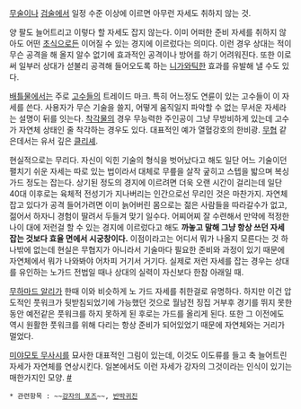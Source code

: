 [[무술]]이나 [[검술]]에서 일정 수준 이상에 이르면 아무런 자세도 취하지 않는 것.

양 팔도 늘어트리고 이렇다 할 자세도 잡지 않는다. 이미 어떠한 준비 자세를 취하지 않아도 어떤 [[초식]]으로든 이어질 수 있는 경지에 이르렀다는 의미다. 이런 경우 상대는 적이 무슨 공격을 해 올지 알수 없기에 효과적인 공격이나 방어를 하기 어려워진다. 또한 이로써 일부러 상대가 섣불리 공격해 들어오도록 하는 [[니가와]]틱한 효과를 유발해 낼 수도 있다.

[[배틀물]]에서는 주로 [[고수]]들의 트레이드 마크. 특히 어느정도 연륜이 있는 고수들이 이 자세를 쓴다. 사용자가 무슨 기술을 쓸지, 어떻게 움직일지 파악할 수 없는 무서운 자세라는 설명이 뒤를 잇는다. [[착각물]]의 경우 무능력한 주인공이 그냥 무방비하게 있는데 고수가 자연체 상태인 줄 착각하는 경우도 있다. 대표적인 예가 열혈강호의 한비광. [[무협]] 같은데서는 유서 깊은 [[클리셰]].

현실적으로는 무리다. 자신이 익힌 기술의 형식을 벗어났다고 해도 일단 어느 기술이던 펼치기 쉬운 자세는 따로 있는 법이라서 대체로 무릎을 살작 궆히고 스텝을 밟으며 복싱 가드 정도는 잡는다. 상기된 정도의 경지에 이르려면 더욱 오랜 시간이 걸리는데 일단 40대 이후로는 육체적 전성기가 지나버리는 인간으로선 무리인 것은 마찬가지. 자연체 잡고 있다가 공격 들어가려면 이미 늙어버린 몸으로는 젊은 사람들을 따라갈수가 없고, 젊어서 하자니 경험이 딸려서 두들겨 맞기 일수다. 어찌어찌 잘 수련해서 만약에 적정한 나이 대에 저런걸 할 수 있는 경지에 이르렀다고 해도 '''까놓고 말해 그냥 항상 쓰던 자세 잡는 것보다 효율 면에서 시궁창이다.''' 이점이라고는 어디서 뭐가 나올지 모른다는 것 하나밖에 없는데 현실은 무협지가 아니라서 기술마다 필요한 준비와 과정이 있기 때문에 자연체에서 뭐가 나와봐야 어차피 거기서 거기다. 실제로 저런 자세를 잡는 경우는 상대를 유인하는 노가드 전법일 때나 상대의 실력이 자신보다 한참 아래일 때.

[[무하마드 알리]]가 한때 이와 비슷하게 노 가드 자세를 취한걸로 유명하다. 하지만 이건 압도적인 풋워크가 뒷받침되었기에 가능했던 것으로 월남전 징집 거부후 경기를 뛰지 못한 동안 예전같은 풋워크를 하지 못하게 된 후로는 가드를 올리게 된다. 또한 그 이전에도 역시 원활한 풋워크를 위해 다리는 항상 준비가 되어있었기 때문에 자연체와는 거리가 멀었다.

[[미야모토 무사시]]를 묘사한 대표적인 그림이 있는데, 이것도 이도류를 들고 축 늘어트린 자세가 자연체를 연상시킨다. 일본에서도 이런 자세가 강자의 그것이라는 인식이 있기는 매한가지인 모양. [http://blog.daum.net/lotus2/6048884 #]

 * 관련항목 : ~~[[강자의 포즈]]~~, [[반박귀진]]
